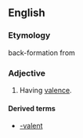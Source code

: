 ==English==

===Etymology===
back-formation from {{term|valence}}

===Adjective===
{{en-adj}}

# Having [[valence]].

====Derived terms====
*[[-valent]]